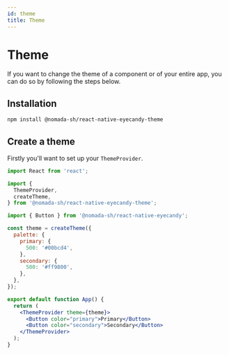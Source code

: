 ```yaml
---
id: theme
title: Theme
---
```


# Theme

If you want to change the theme of a component or of your entire app, you can do so by following the steps below.

## Installation

```bash npm2yarn
npm install @nomada-sh/react-native-eyecandy-theme
```

## Create a theme

Firstly you'll want to set up your `ThemeProvider`.

```jsx
import React from 'react';

import {
  ThemeProvider,
  createTheme,
} from '@nomada-sh/react-native-eyecandy-theme';

import { Button } from '@nomada-sh/react-native-eyecandy';

const theme = createTheme({
  palette: {
    primary: {
      500: '#00bcd4',
    },
    secondary: {
      500: '#ff9800',
    },
  },
});

export default function App() {
  return (
    <ThemeProvider theme={theme}>
      <Button color="primary">Primary</Button>
      <Button color="secondary">Secondary</Button>
    </ThemeProvider>
  );
}
```

<!-- This is extremely convenient and is made possible through [React's context API](https://reactjs.org/docs/context.html).

## Light and Dark Mode

```jsx
import React from 'react';

import {
  ThemeProvider,
  createTheme,
} from '@nomada-sh/react-native-eyecandy-theme';

import { Button } from '@nomada-sh/react-native-eyecandy';

const theme = createTheme({
  palette: {
    primary: {
      500: '#00bcd4',
    },
    secondary: {
      500: '#ff9800',
    },
  },
});

const darkTheme = createTheme({
  palette: {
    primary: {
      500: '#ff9800',
    },
    secondary: {
      500: '#00bcd4',
    },
  },
  dark: true,
});

export default function App() {
  const { dark, setDark } = useTheme();

  return (
    <ThemeProvider theme={dark ? darkTheme : theme}>
      <Button
        color="primary"
        onPress={() => {
          setDark(true);
        }}
      >
        Dark Theme
      </Button>
      <Button
        color="secondary"
        onPress={() => {
          setDark(false);
        }}
      >
        Light Theme
      </Button>
    </ThemeProvider>
  );
}
``` -->
